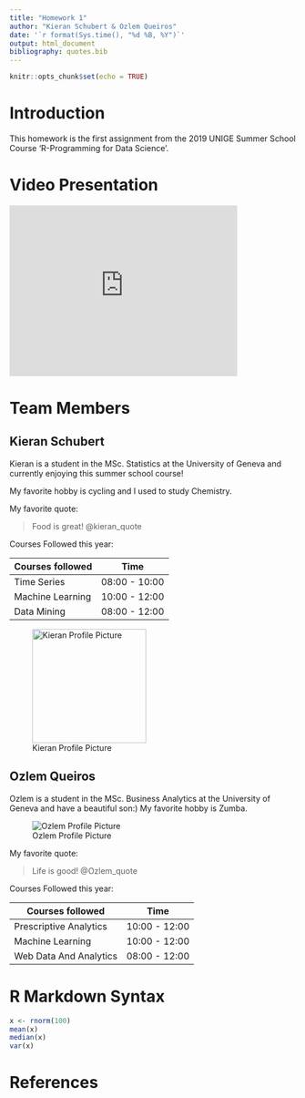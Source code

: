 ```yaml
---
title: "Homework 1"
author: "Kieran Schubert & Ozlem Queiros"
date: '`r format(Sys.time(), "%d %B, %Y")`'
output: html_document
bibliography: quotes.bib
---
```


```r
knitr::opts_chunk$set(echo = TRUE)
```

# Introduction

This homework is the first assignment from the 2019 UNIGE Summer School Course 'R-Programming for Data Science'.

# Video Presentation
<iframe width='400' height='300' src='https://www.youtube.com/embed/WpE_xMRiCLE' frameborder='0' allowfullscreen></iframe>

# Team Members

## Kieran Schubert

Kieran is a student in the MSc. Statistics at the University of Geneva and currently
enjoying this summer school course! 

My favorite hobby is cycling and I used to study Chemistry.

My favorite quote:

> Food is great! @kieran_quote

Courses Followed this year:

Courses followed | Time
---|---
Time Series | 08:00 - 10:00
Machine Learning | 10:00 - 12:00
Data Mining | 08:00 - 12:00

![Kieran Profile Picture](kieran_profile.jpg){width=250px, height=200px}

## Ozlem Queiros

Ozlem is a student in the MSc. Business Analytics at the University of Geneva and have a beautiful son:)
My favorite hobby is Zumba.

![Ozlem Profile Picture](Ozlem_Profile2.jpeg)

My favorite quote:

> Life is good! @Ozlem_quote

Courses Followed this year:

Courses followed | Time
---|---
Prescriptive Analytics | 10:00 - 12:00
Machine Learning | 10:00 - 12:00
Web Data And Analytics | 08:00 - 12:00

# R Markdown Syntax

```r
x <- rnorm(100)
mean(x)
median(x)
var(x)
```

# References